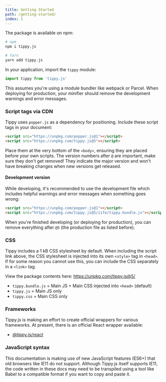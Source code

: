 ```yaml
---
title: Getting Started
path: /getting-started/
index: 1
---
```


The package is available on npm:

```bash
# npm
npm i tippy.js

# Yarn
yarn add tippy.js
```

In your application, import the `tippy` module:

```js
import tippy from 'tippy.js'
```

This assumes you're using a module bundler like webpack or Parcel. When
deploying for production, your minifier should remove the development warnings
and error messages.

### Script tags via CDN

Tippy uses `popper.js` as a dependency for positioning. Include these script
tags in your document:

```html
<script src="https://unpkg.com/popper.js@1"></script>
<script src="https://unpkg.com/tippy.js@5"></script>
```

Place them at the very bottom of the `<body>`, ensuring they are placed before
your own scripts. The version numbers after `@` are important, make sure they
don't get removed! They indicate the major version and won't have breaking
changes when new versions get released.

#### Development version

While developing, it's recommended to use the development file which includes
helpful warnings and error messages when something goes wrong:

```html
<script src="https://unpkg.com/popper.js@1"></script>
<script src="https://unpkg.com/tippy.js@5/iife/tippy.bundle.js"></script>
```

When you're finished developing (or deploying for production), you can remove
everything after `@5` (the production file as listed before).

### CSS

Tippy includes a 1 kB CSS stylesheet by default. When including the script link
above, the CSS stylesheet is injected into its own `<style>` tag in `<head>`. If
for some reason you cannot use this, you can include the CSS separately in a
`<link>` tag.

View the package contents here: https://unpkg.com/tippy.js@5/

- `tippy.bundle.js` = Main JS + Main CSS injected into `<head>` (default)
- `tippy.js` = Main JS only
- `tippy.css` = Main CSS only

### Frameworks

Tippy.js is making an effort to create official wrappers for various frameworks.
At present, there is an official React wrapper available:

- [@tippy.js/react](https://github.com/atomiks/tippy.js-react)

### JavaScript syntax

This documentation is making use of new JavaScript features (ES6+) that old
browsers like IE11 do not support. Although Tippy.js itself supports IE11, the
code written in these docs may need to be transpiled using a tool like Babel to
a compatible format if you want to copy and paste it.
